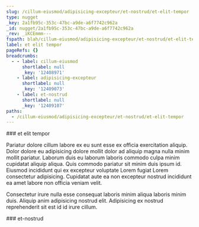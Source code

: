 ```yaml
---
slug: /cillum-eiusmod/adipisicing-excepteur/et-nostrud/et-elit-tempor
type: nugget
_key: 2a1fb95c-353c-47bc-a9de-a6f7742c962a
_id: nugget/2a1fb95c-353c-47bc-a9de-a6f7742c962a
_rev: _iKCEmmm---
fspath: blah/cillum-eiusmod/adipisicing-excepteur/et-nostrud/et-elit-tempor.md
label: et elit tempor
pageRefs: {}
breadcrumbs:
  - - label: cillum-eiusmod
      shortlabel: null
      _key: '12408971'
    - label: adipisicing-excepteur
      shortlabel: null
      _key: '12409073'
    - label: et-nostrud
      shortlabel: null
      _key: '12409107'
paths:
  - /cillum-eiusmod/adipisicing-excepteur/et-nostrud/et-elit-tempor
---
```


<NuggetArea>
<Nugget slug="/cillum-eiusmod/adipisicing-excepteur/et-nostrud/et-elit-tempor" type="nugget" _key="2a1fb95c-353c-47bc-a9de-a6f7742c962a" _id="nugget/2a1fb95c-353c-47bc-a9de-a6f7742c962a" _rev="_iKCEmmm---" fspath="blah/cillum-eiusmod/adipisicing-excepteur/et-nostrud/et-elit-tempor.md" label="et elit tempor" paths="/cillum-eiusmod/adipisicing-excepteur/et-nostrud/et-elit-tempor">
<NuggetBody>
### et elit tempor

Pariatur dolore cillum labore ex eu sunt esse ex officia exercitation aliquip. Dolor dolore eu adipisicing dolore mollit dolor ad aliquip magna nulla minim mollit pariatur. Laborum duis eu laborum laboris commodo culpa minim cupidatat aliquip aliqua. Quis commodo pariatur sit minim duis ipsum id. Eiusmod incididunt qui ex excepteur voluptate Lorem fugiat Lorem consectetur adipisicing. Cupidatat aute ea non excepteur nostrud incididunt ea amet labore non officia veniam velit.

Consectetur irure nulla esse consequat laboris minim aliqua laboris minim duis. Aliquip anim adipisicing nostrud elit. Adipisicing ex nostrud reprehenderit sit est id id irure cillum.

</NuggetBody>
<Breadcrumbs>
<Crumbs>
<Crumb _key="12408971" label="cillum-eiusmod" /><Crumb _key="12409073" label="adipisicing-excepteur" /><Crumb _key="12409107" label="et-nostrud" />
</Crumbs>
</Breadcrumbs>
</Nugget>

<NuggetsInbound>
</NuggetsInbound>
<NuggetsOutbound>
</NuggetsOutbound>
</NuggetArea>
<PassagesInbound>
<Passage direction="inbound" type="passage" _key="12409107" _id="passage/12409107" _rev="_iKCEmmi--_" label="et-nostrud" passage="et-nostrud" fspath="blah/cillum-eiusmod/adipisicing-excepteur/et-nostrud" paths="/cillum-eiusmod/adipisicing-excepteur/et-nostrud" slug="/cillum-eiusmod/adipisicing-excepteur/et-nostrud">
<NuggetBody>
### et-nostrud

</NuggetBody>
<Breadcrumbs>
<Crumbs>
<Crumb _key="12408971" label="cillum-eiusmod" /><Crumb _key="12409073" label="adipisicing-excepteur" />
</Crumbs>
</Breadcrumbs>
</Passage>

</PassagesInbound>
<PassagesOutbound>
</PassagesOutbound>